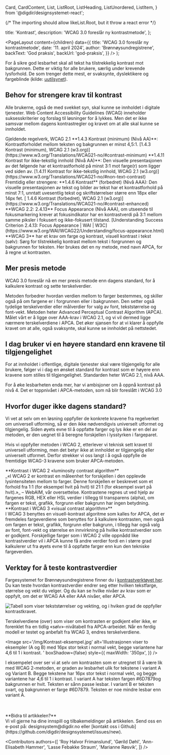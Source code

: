   Card,
  CardContent,
  List,
  ListRoot,
  ListHeading,
  ListUnordered,
  ListItem,
} from '@digdir/designsystemet-react';

{/* The importing should allow likeList.Root, but it throw a react error */}


  title: 'Kontrast',
  description: 'WCAG 3.0 foreslår ny kontrastmetode',
};

  <PageLayout
    content={children}
    data={{
      title: 'WCAG 3.0 foreslår ny kontrastmetode',
      date: '11. april 2024',
      author: 'Brønnøysundregistrene',
      backText: 'God praksis',
      backUrl: 'god-praksis',
    }}
  />
);

For å sikre god lesbarhet skal all tekst ha tilstrekkelig kontrast mot bakgrunnen. Dette er viktig for alle brukere, særlig under krevende lysforhold. De som trenger dette mest, er svaksynte, dyslektikere og fargeblinde (kilde: [uutilsynet](https://www.uutilsynet.no/veiledning/kontrast/48)).

## Behov for strengere krav til kontrast

Alle brukerne, også de med svekket syn, skal kunne se innholdet i digitale tjenester. Web Content Accessibility Guidelines (WCAG) inneholder suksesskriterier og forslag til løsninger for å lykkes. Men det er ikke samsvar mellom dagens kontrastregler og kravet om at alle skal kunne se innholdet.

<Card color='brand3'>
  <CardContent>
    <ListRoot>
      <ListHeading
        level={3}
        size='xs'
      >
        Gjeldende regelverk, WCAG 2.1
      </ListHeading>
      <ListUnordered>
        <ListItem>
          **1.4.3 Kontrast (minimum) (Nivå AA)**: Kontrastforholdet mellom
          teksten og bakgrunnen er minst 4,5:1. [1.4.3 Kontrast (minimum), WCAG
          2.1
          (w3.org)](https://www.w3.org/Translations/WCAG21-no/#contrast-minimum)
        </ListItem>
        <ListItem>
          **1.4.11 Kontrast for ikke-tekstlig innhold (Nivå AA)**: Den visuelle
          presentasjonen av det følgende har et kontrastforhold på minst 3:1 mot
          farge(r) som ligger ved siden av. [1.4.11 Kontrast for ikke-tekstlig
          innhold, WCAG 2.1
          (w3.org)](https://www.w3.org/Translations/WCAG21-no/#non-text-contrast)
        </ListItem>
      </ListUnordered>
    </ListRoot>
  </CardContent>
</Card>

<br />

<Card color='brand2'>
  <CardContent>
    <ListRoot>
      <ListHeading
        level={3}
        size='xs'
      >
        Fremtidig eller strengere:
      </ListHeading>
      <ListUnordered>
        <ListItem>
          **1.4.6 Kontrast** (forbedret) (Nivå AAA): Den visuelle presentasjonen
          av tekst og bilder av tekst har et kontrastforhold på minst 7:1,
          unntatt uvesentlig tekst og skriftstørrelser større enn 18px eller
          14px fet. [ 1.4.6 Kontrast (forbedret), WCAG 2.1
          (w3.org)](https://www.w3.org/Translations/WCAG21-no/#contrast-enhanced)
        </ListItem>
        <ListItem>
          **WCAG 2.2: 2.4.13** Focus Appearance (Nivå AAA), om utseende til
          fokusmarkering krever at fokusindikator har en kontrastverdi på 3:1
          mellom samme piksler i fokusert og ikke-fokusert tilstand.
          [Understanding Success Criterion 2.4.13: Focus Appearance | WAI |
          W3C](https://www.w3.org/WAI/WCAG22/Understanding/focus-appearance.html)
        </ListItem>
        <ListItem>
          **WCAG 3** har et krav om farge og kontrast, visuell kontrast i tekst
          (sølv): Sørg for tilstrekkelig kontrast mellom tekst i forgrunnen og
          bakgrunnen for teksten. Her brukes det en ny metode, med navn APCA,
          for å regne ut kontrasten.
        </ListItem>
      </ListUnordered>
    </ListRoot>
  </CardContent>
</Card>

## Mer presis metode

WCAG 3.0 foreslår nå en mer presis metode enn dagens standard, for å kalkulere kontrast og sette terskelverdier.

<ListRoot>
  <ListUnordered>
    <ListItem>
      Metoden forbedrer hvordan verdien mellom to farger bestemmes, og skiller
      også på om fargene er i forgrunnen eller i bakgrunnen.
    </ListItem>
    <ListItem>
      Den setter også tydelige terskelverdier eller målverdier for valg av font,
      tekststørrelse og font-vekt. Metoden heter Advanced Perceptual Contrast
      Algorithm (APCA).
    </ListItem>
    <ListItem>
      Målet vårt er å ligge over AAA-krav i WCAG 2.1, og vi vil dermed ligge
      nærmere terskelverdiene i APCA. Det øker sjansen for at vi klarer å
      oppfylle kravet om at alle, også svaksynte, skal kunne se innholdet på
      nettstedet.
    </ListItem>
  </ListUnordered>
</ListRoot>

## I dag bruker vi en høyere standard enn kravene til tilgjengelighet

For at innholdet i offentlige, digitale tjenester skal være tilgjengelig for alle brukere, følger vi i dag en ønsket standard for kontrast som er høyere enn kravene som stilles til tilgjengelighet. Standarden heter WCAG 2.1, nivå AAA.

For å øke lesbarheten enda mer, har vi ambisjoner om å oppnå kontrast på nivå 4. Det er toppnivået i APCA-metoden, som nå blir foreslått i WCAG 3.0

## Hvorfor duger ikke dagens standard?

Vi vet at selv om en løsning oppfyller de konkrete kravene fra regelverket om universell utforming, så er den ikke nødvendigvis universelt utformet og tilgjengelig. Siden øyets evne til å oppfatte farger og lys ikke er en del av metoden, er den uegnet til å beregne forskjellen i lysstyrken i fargeparet.

Hvis vi oppfyller metoden i WCAG 2, etterlever vi teknisk sett kravet til universell utforming, men det betyr ikke at innholdet er tilgjengelig eller universelt utformet. Derfor strekker vi oss langt i å også oppfylle de fremtidige WCAG-3 kravene som bruker APCA-metoden.

<Card color='brand3'>
  <CardContent>
    **Kontrast i WCAG 2 «luminosity contrast algorithm** <br />
    _«I WCAG 2 er kontrast en måleenhet for forskjellen i den opplevde lysintensiteten
    mellom to farger. Denne forskjellen er beskrevet som et forhold fra 1:1 (for
    eksempel hvit på hvit) til 21:1 (for eksempel svart på hvit).»_ – WebAIM, vår
    oversettelse. Kontrastene regnes ut ved hjelp av fargenes RGB, HEX eller HSL
    verdier i tillegg til transparens (alpha), om fargen er tekst, grafikk, forgrunn
    eller bakgrunn har ingen betydning.
  </CardContent>
</Card>

<br />

<Card color='brand2'>
  <CardContent>
    **Kontrast i WCAG 3 «visual contrast algorithm»** <br />I WCAG 3 benyttes en
    visuell-kontrast algoritme som kalles for APCA, det er fremdeles
    fargeverdiene som benyttes for å kalkulere kontrasten, men også om fargen er
    tekst, grafikk, forgrunn eller bakgrunn, i tillegg har også valg av font,
    font-vekt og størrelse en innvirkning på hvilke kontrastverdier som er
    godkjent. Forskjellige farger som i WCAG 2 ville oppnådd like
    kontrastverdier vil i APCA kunne få andre verdier fordi en i større grad
    kalkulerer ut fra øyets evne til å oppfatte farger enn kun den tekniske
    fargeverdien.
  </CardContent>
</Card>

## Verktøy for å teste kontrastverdier

Fargesystemet for Brønnøysundregistrene finner du i [kontrastverktøyet her](https://contrast.brreg.no/). Du kan teste hvordan kontrastverdier endrer seg etter hvilken tekstfarge, størrelse og vekt du velger. Og du kan se hvilke nivåer av krav som er oppfylt, om det er WCAG AA eller AAA nivåer, eller APCA.

<Image
  src='/img/Kontrast-terskelverdier.png'
  alt='Tabell som viser tekststørrelser og vekting, og i hviken grad de oppfyller kontrastkravet.'
  boxShadow={true}
/>

Terskelverdiene (over) som viser om kontrasten er godkjent eller ikke, er forenklet fra en tidlig «sølv»-nivåtabell fra APCA-arbeidet. Når en ferdig modell er testet og anbefalt fra WCAG 3, endres terskelverdiene.

<Image
  src='/img/Kontrast-eksempel.jpg'
  alt='Illustrasjonen viser to eksempler (A og B) med 16px stor tekst i normal vekt, begge variantene har 4,6 til 1 i kontrast. '
  boxShadow={false}
  style={{
    maxWidth: '350px',
  }}
/>

I eksempelet over ser vi at selv om kontrasten som er utregnet til å være lik med WCAG 2-metoden, er graden av lesbarhet ulik for tekstene i variant A og Variant B.
Begge tekstene har 16px stor tekst i normal vekt, og begge variantene har 4,6 til 1 i kontrast.
I variant A har teksten fargen #6D7879og bakgrunnen er hvit. Teksten er sånn passe lesbar.
I variant B er teksten svart, og bakgrunnen er farge #6D7879. Teksten er noe mindre lesbar enn variant A.

<br />
<br />
<Card color='brand1'>
  <CardContent>
    **Bidra til artikkelen?** <br />
    Vi vil gjerne ha dine innspill og tilbakemeldinger på artikkelen. Send oss en
    e-post på: designsystem@digdir.no eller [kontakt oss i Github](https://github.com/digdir/designsystemet/issues/new).
  </CardContent>
</Card>

<Contributors
  authors={[
    'Roy Halvor Frimanslund',
    'Gørild Døhl',
    'Ann-Elisabeth Hammer',
    'Lasse Febakke Straum',
    'Marianne Røsvik',
  ]}
/>
<br />
<br />
